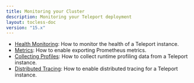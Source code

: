 ```yaml
---
title: Monitoring your Cluster
description: Monitoring your Teleport deployment
layout: tocless-doc
version: "15.x"
---
```


- [Health Monitoring](/docs/management/diagnostics/monitoring): How to monitor the health of a Teleport instance.
- [Metrics](/docs/management/diagnostics/metrics): How to enable exporting Prometheus metrics.
- [Collecting Profiles](/docs/management/diagnostics/profiles): How to collect runtime profiling data from a Teleport instance.
- [Distributed Tracing](/docs/management/diagnostics/tracing): How to enable distributed tracing for a Teleport instance.

